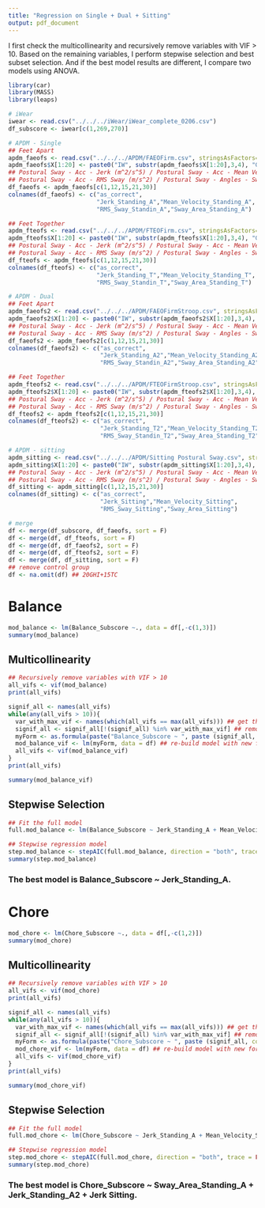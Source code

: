 ```yaml
---
title: "Regression on Single + Dual + Sitting"
output: pdf_document
---
```


I first check the multicollinearity and recursively remove variables with VIF > 10. Based on the remaining variables, I perform stepwise selection and best subset selection. And if the best model results are different, I compare two models using ANOVA.

```r
library(car)
library(MASS)
library(leaps)
```

```r
# iWear
iwear <- read.csv("../../../iWear/iWear_complete_0206.csv")
df_subscore <- iwear[c(1,269,270)]

# APDM - Single
## Feet Apart
apdm_faeofs <- read.csv("../../../APDM/FAEOFirm.csv", stringsAsFactors=FALSE)
apdm_faeofs$X[1:20] <- paste0("IW", substr(apdm_faeofs$X[1:20],3,4), "GHI")
## Postural Sway - Acc - Jerk (m^2/s^5) / Postural Sway - Acc - Mean Velocity (m/s)
## Postural Sway - Acc - RMS Sway (m/s^2) / Postural Sway - Angles - Sway Area (degrees^2)
df_faeofs <- apdm_faeofs[c(1,12,15,21,30)]
colnames(df_faeofs) <- c("as_correct",
                         "Jerk_Standing_A","Mean_Velocity_Standing_A",
                         "RMS_Sway_Standin_A","Sway_Area_Standing_A")

## Feet Together
apdm_fteofs <- read.csv("../../../APDM/FTEOFirm.csv", stringsAsFactors=FALSE)
apdm_fteofs$X[1:20] <- paste0("IW", substr(apdm_fteofs$X[1:20],3,4), "GHI")
## Postural Sway - Acc - Jerk (m^2/s^5) / Postural Sway - Acc - Mean Velocity (m/s)
## Postural Sway - Acc - RMS Sway (m/s^2) / Postural Sway - Angles - Sway Area (degrees^2)
df_fteofs <- apdm_fteofs[c(1,12,15,21,30)]
colnames(df_fteofs) <- c("as_correct",
                         "Jerk_Standing_T","Mean_Velocity_Standing_T",
                         "RMS_Sway_Standin_T","Sway_Area_Standing_T")

# APDM - Dual
## Feet Apart
apdm_faeofs2 <- read.csv("../../../APDM/FAEOFirmStroop.csv", stringsAsFactors=FALSE)
apdm_faeofs2$X[1:20] <- paste0("IW", substr(apdm_faeofs2$X[1:20],3,4), "GHI")
## Postural Sway - Acc - Jerk (m^2/s^5) / Postural Sway - Acc - Mean Velocity (m/s)
## Postural Sway - Acc - RMS Sway (m/s^2) / Postural Sway - Angles - Sway Area (degrees^2)
df_faeofs2 <- apdm_faeofs2[c(1,12,15,21,30)]
colnames(df_faeofs2) <- c("as_correct",
                          "Jerk_Standing_A2","Mean_Velocity_Standing_A2",
                          "RMS_Sway_Standin_A2","Sway_Area_Standing_A2")

## Feet Together
apdm_fteofs2 <- read.csv("../../../APDM/FTEOFirmStroop.csv", stringsAsFactors=FALSE)
apdm_fteofs2$X[1:20] <- paste0("IW", substr(apdm_fteofs2$X[1:20],3,4), "GHI")
## Postural Sway - Acc - Jerk (m^2/s^5) / Postural Sway - Acc - Mean Velocity (m/s)
## Postural Sway - Acc - RMS Sway (m/s^2) / Postural Sway - Angles - Sway Area (degrees^2)
df_fteofs2 <- apdm_fteofs2[c(1,12,15,21,30)]
colnames(df_fteofs2) <- c("as_correct",
                          "Jerk_Standing_T2","Mean_Velocity_Standing_T2",
                          "RMS_Sway_Standin_T2","Sway_Area_Standing_T2")

# APDM - sitting
apdm_sitting <- read.csv("../../../APDM/Sitting Postural Sway.csv", stringsAsFactors=FALSE)
apdm_sitting$X[1:20] <- paste0("IW", substr(apdm_sitting$X[1:20],3,4), "GHI")
## Postural Sway - Acc - Jerk (m^2/s^5) / Postural Sway - Acc - Mean Velocity (m/s)
## Postural Sway - Acc - RMS Sway (m/s^2) / Postural Sway - Angles - Sway Area (degrees^2)
df_sitting <- apdm_sitting[c(1,12,15,21,30)]
colnames(df_sitting) <- c("as_correct",
                          "Jerk_Sitting","Mean_Velocity_Sitting",
                          "RMS_Sway_Sitting","Sway_Area_Sitting")

# merge
df <- merge(df_subscore, df_faeofs, sort = F)
df <- merge(df, df_fteofs, sort = F)
df <- merge(df, df_faeofs2, sort = F) 
df <- merge(df, df_fteofs2, sort = F)
df <- merge(df, df_sitting, sort = F) 
## remove control group
df <- na.omit(df) ## 20GHI+15TC
```

# Balance
```r
mod_balance <- lm(Balance_Subscore ~., data = df[,-c(1,3)])
summary(mod_balance)
```

## Multicollinearity
```r
## Recursively remove variables with VIF > 10
all_vifs <- vif(mod_balance)
print(all_vifs)

signif_all <- names(all_vifs)
while(any(all_vifs > 10)){
  var_with_max_vif <- names(which(all_vifs == max(all_vifs))) ## get the var with max VIF
  signif_all <- signif_all[!(signif_all) %in% var_with_max_vif] ## remove
  myForm <- as.formula(paste("Balance_Subscore ~ ", paste (signif_all, collapse=" + "), sep="")) ## new formula
  mod_balance_vif <- lm(myForm, data = df) ## re-build model with new formula
  all_vifs <- vif(mod_balance_vif)
}
print(all_vifs)

summary(mod_balance_vif)
```

## Stepwise Selection
```r
## Fit the full model
full.mod_balance <- lm(Balance_Subscore ~ Jerk_Standing_A + Mean_Velocity_Standing_A + Sway_Area_Standing_A + Mean_Velocity_Standing_T + Sway_Area_Standing_T + Jerk_Standing_A2 + Sway_Area_Standing_A2 + Mean_Velocity_Standing_T2 + Sway_Area_Standing_T2 + Jerk_Sitting + Mean_Velocity_Sitting, data = df)

## Stepwise regression model
step.mod_balance <- stepAIC(full.mod_balance, direction = "both", trace = FALSE)
summary(step.mod_balance)
```
### The best model is Balance_Subscore ~ Jerk_Standing_A.

# Chore
```r
mod_chore <- lm(Chore_Subscore ~., data = df[,-c(1,2)])
summary(mod_chore)
```

## Multicollinearity
```r
## Recursively remove variables with VIF > 10
all_vifs <- vif(mod_chore)
print(all_vifs)

signif_all <- names(all_vifs)
while(any(all_vifs > 10)){
  var_with_max_vif <- names(which(all_vifs == max(all_vifs))) ## get the var with max VIF
  signif_all <- signif_all[!(signif_all) %in% var_with_max_vif] ## remove
  myForm <- as.formula(paste("Chore_Subscore ~ ", paste (signif_all, collapse=" + "), sep=""))  ## new formula
  mod_chore_vif <- lm(myForm, data = df) ## re-build model with new formula
  all_vifs <- vif(mod_chore_vif)
}
print(all_vifs)

summary(mod_chore_vif)
```

## Stepwise Selection
```r
## Fit the full model
full.mod_chore <- lm(Chore_Subscore ~ Jerk_Standing_A + Mean_Velocity_Standing_A + Sway_Area_Standing_A + Mean_Velocity_Standing_T + Sway_Area_Standing_T + Jerk_Standing_A2 + Sway_Area_Standing_A2 + Mean_Velocity_Standing_T2 + Sway_Area_Standing_T2 + Jerk_Sitting + Mean_Velocity_Sitting, data = df)

## Stepwise regression model
step.mod_chore <- stepAIC(full.mod_chore, direction = "both", trace = FALSE)
summary(step.mod_chore)
```
### The best model is Chore_Subscore ~ Sway_Area_Standing_A + Jerk_Standing_A2 + Jerk Sitting.